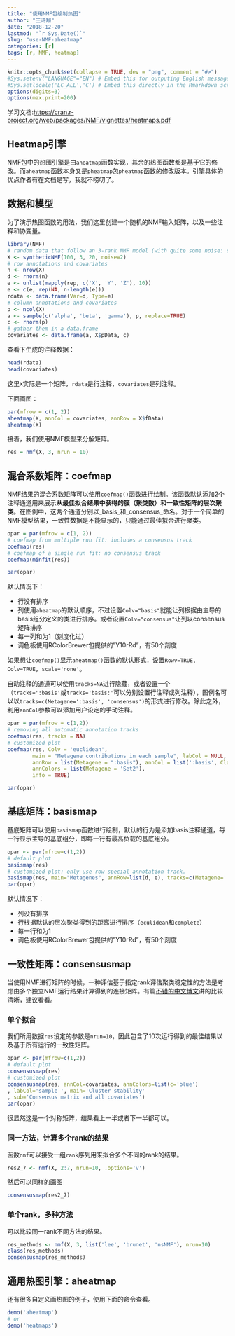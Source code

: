 ```yaml
---
title: "使用NMF包绘制热图"
author: "王诗翔"
date: "2018-12-20"
lastmod: "`r Sys.Date()`"
slug: "use-NMF-aheatmap"
categories: [r]
tags: [r, NMF, heatmap]
---
```


```r
knitr::opts_chunk$set(collapse = TRUE, dev = "png", comment = "#>")
#Sys.setenv("LANGUAGE"="EN") # Embed this for outputing English message
#Sys.setlocale('LC_ALL','C') # Embed this directly in the Rmarkdown script that contains the Chinese character comment
options(digits=3)
options(max.print=200)
```

学习文档:<https://cran.r-project.org/web/packages/NMF/vignettes/heatmaps.pdf>

## Heatmap引擎

NMF包中的热图引擎是由`aheatmap`函数实现，其余的热图函数都是基于它的修改。而`aheatmap`函数本身又是`pheatmap`包`pheatmap`函数的修改版本。引擎具体的优点作者有在文档是写，我就不唠叨了。

## 数据和模型

为了演示热图函数的用法，我们这里创建一个随机的NMF输入矩阵，以及一些注释和协变量。

```r
library(NMF)
# random data that follow an 3-rank NMF model (with quite some noise: sd=2)
X <- syntheticNMF(100, 3, 20, noise=2)
# row annotations and covariates
n <- nrow(X)
d <- rnorm(n)
e <- unlist(mapply(rep, c('X', 'Y', 'Z'), 10))
e <- c(e, rep(NA, n-length(e)))
rdata <- data.frame(Var=d, Type=e)
# column annotations and covariates
p <- ncol(X)
a <- sample(c('alpha', 'beta', 'gamma'), p, replace=TRUE)
c <- rnorm(p)
# gather them in a data.frame
covariates <- data.frame(a, X$pData, c)
```

查看下生成的注释数据：

```r
head(rdata)
head(covariates)
```

这里`X`实际是一个矩阵，`rdata`是行注释，`covariates`是列注释。

下面画图：

```r
par(mfrow = c(1, 2))
aheatmap(X, annCol = covariates, annRow = X$fData)
aheatmap(X)
```

接着，我们使用NMF模型来分解矩阵。

```r
res = nmf(X, 3, nrun = 10)
```

## 混合系数矩阵：coefmap

NMF结果的混合系数矩阵可以使用`coefmap()`函数进行绘制。该函数默认添加2个注释通道用来展示**从最佳拟合结果中获得的簇（聚类数）和一致性矩阵的层次聚类**。在图例中，这两个通道分别以_basis_和_consensus_命名。对于一个简单的NMF模型结果，一致性数据是不能显示的，只能通过最佳拟合进行聚类。

```r
opar = par(mfrow = c(1, 2))
# coefmap from multiple run fit: includes a consensus track
coefmap(res)
# coefmap of a single run fit: no consensus track
coefmap(minfit(res))
```

```r
par(opar)
```

默认情况下：

* 行没有排序
* 列使用`aheatmap`的默认顺序，不过设置`Colv="basis"`就能让列根据由主导的basis组分定义的类进行排序。或者设置`Colv="consensus"`让列以consensus矩阵排序
* 每一列和为1（刻度化过）
* 调色板使用RColorBrewer包提供的"Y10rRd"，有50个刻度

如果想让`coefmap()`显示`aheatmap()`函数的默认形式，设置`Rowv=TRUE, Colv=TRUE, scale='none'`。

自动注释的通道可以使用`tracks=NA`进行隐藏，或者设置一个（`tracks=':basis'`或`tracks='basis:'`可以分别设置行注释或列注释），图例名可以以`tracks=c(Metagene=':basis', 'consensus')`的形式进行修改。除此之外，利用`annCol`参数可以添加用户设定的手动注释。

```r
opar = par(mfrow = c(1,2))
# removing all automatic annotation tracks
coefmap(res, tracks = NA)
# customized plot
coefmap(res, Colv = 'euclidean',
        main = "Metagene contributions in each sample", labCol = NULL,
        annRow = list(Metagene = ":basis"), annCol = list(':basis', Class = a, Index = c),
        annColors = list(Metagene = 'Set2'), 
        info = TRUE)
```

```r
par(opar)
```

## 基底矩阵：basismap

基底矩阵可以使用`basismap`函数进行绘制，默认的行为是添加basis注释通道，每一行显示主导的基底组分，即每一行有最高负载的基底组分。

```r
opar <- par(mfrow=c(1,2))
# default plot
basismap(res)
# customized plot: only use row special annotation track.
basismap(res, main="Metagenes", annRow=list(d, e), tracks=c(Metagene=':basis'))
par(opar)
```

默认情况下：

* 列没有排序
* 行根据默认的层次聚类得到的距离进行排序（`eculidean`和`complete`）
* 每一行和为1
* 调色板使用RColorBrewer包提供的"Y10rRd"，有50个刻度

## 一致性矩阵：consensusmap

当使用NMF进行矩阵的时候，一种评估基于指定rank评估聚类稳定性的方法是考虑由多个独立NMF运行结果计算得到的连接矩阵。有篇[不错的中文博文](http://blog.sina.com.cn/s/blog_6f18d6310102wdso.html)讲的比较清晰，建议看看。

### 单个拟合

我们所用数据`res`设定的参数是`nrun=10`，因此包含了10次运行得到的最佳结果以及基于所有运行的一致性矩阵。

```r
opar <- par(mfrow=c(1,2))
# default plot
consensusmap(res)
# customized plot
consensusmap(res, annCol=covariates, annColors=list(c='blue')
, labCol='sample ', main='Cluster stability'
, sub='Consensus matrix and all covariates')
par(opar)
```

很显然这是一个对称矩阵，结果看上一半或者下一半都可以。

### 同一方法，计算多个rank的结果

函数`nmf`可以接受一组`rank`序列用来拟合多个不同的rank的结果。

```r
res2_7 <- nmf(X, 2:7, nrun=10, .options='v')
```

然后可以同样的画图

```r
consensusmap(res2_7)
```

### 单个rank，多种方法

可以比较同一rank不同方法的结果。

```r
res_methods <- nmf(X, 3, list('lee', 'brunet', 'nsNMF'), nrun=10)
class(res_methods)
consensusmap(res_methods)
```

## 通用热图引擎：aheatmap

还有很多自定义画热图的例子，使用下面的命令查看。

```r
demo('aheatmap')
# or
demo('heatmaps')
```
